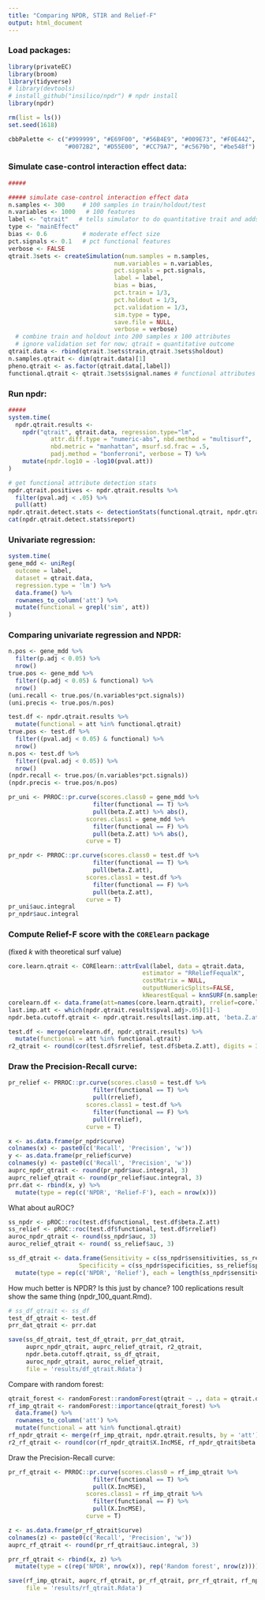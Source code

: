 ```yaml
---
title: "Comparing NPDR, STIR and Relief-F"
output: html_document
---
```


### Load packages:

```r
library(privateEC)
library(broom)
library(tidyverse)
# library(devtools)
# install_github("insilico/npdr") # npdr install
library(npdr)

rm(list = ls())
set.seed(1618)

cbbPalette <- c("#999999", "#E69F00", "#56B4E9", "#009E73", "#F0E442", 
                "#0072B2", "#D55E00", "#CC79A7", "#c5679b", "#be548f")
```


### Simulate case-control interaction effect data:

```r
#####

##### simulate case-control interaction effect data 
n.samples <- 300     # 100 samples in train/holdout/test
n.variables <- 1000   # 100 features
label <- "qtrait"   # tells simulator to do quantitative trait and adds this colname
type <- "mainEffect"
bias <- 0.6          # moderate effect size
pct.signals <- 0.1   # pct functional features
verbose <- FALSE
qtrait.3sets <- createSimulation(num.samples = n.samples,
                              num.variables = n.variables,
                              pct.signals = pct.signals,
                              label = label,
                              bias = bias,
                              pct.train = 1/3,
                              pct.holdout = 1/3,
                              pct.validation = 1/3,
                              sim.type = type,
                              save.file = NULL,
                              verbose = verbose)
  # combine train and holdout into 200 samples x 100 attributes
  # ignore validation set for now; qtrait = quantitative outcome
qtrait.data <- rbind(qtrait.3sets$train,qtrait.3sets$holdout)
n.samples.qtrait <- dim(qtrait.data)[1]
pheno.qtrait <- as.factor(qtrait.data[,label])
functional.qtrait <- qtrait.3sets$signal.names # functional attributes
```

### Run npdr:

```r
#####
system.time(
  npdr.qtrait.results <- 
    npdr("qtrait", qtrait.data, regression.type="lm", 
            attr.diff.type = "numeric-abs", nbd.method = "multisurf", 
            nbd.metric = "manhattan", msurf.sd.frac = .5, 
            padj.method = "bonferroni", verbose = T) %>%
    mutate(npdr.log10 = -log10(pval.att))
)

# get functional attribute detection stats
npdr.qtrait.positives <- npdr.qtrait.results %>%
  filter(pval.adj < .05) %>%
  pull(att)
npdr.qtrait.detect.stats <- detectionStats(functional.qtrait, npdr.qtrait.positives)
cat(npdr.qtrait.detect.stats$report)

```

### Univariate regression:

```r
system.time(
gene_mdd <- uniReg(
  outcome = label, 
  dataset = qtrait.data, 
  regression.type = 'lm') %>%
  data.frame() %>%
  rownames_to_column('att') %>%
  mutate(functional = grepl('sim', att))
)
```

### Comparing univariate regression and NPDR:

```r
n.pos <- gene_mdd %>%
  filter(p.adj < 0.05) %>%
  nrow()
true.pos <- gene_mdd %>%
  filter((p.adj < 0.05) & functional) %>%
  nrow()
(uni.recall <- true.pos/(n.variables*pct.signals))
(uni.precis <- true.pos/n.pos)

test.df <- npdr.qtrait.results %>%
  mutate(functional = att %in% functional.qtrait) 
true.pos <- test.df %>%
  filter((pval.adj < 0.05) & functional) %>%
  nrow()
n.pos <- test.df %>%
  filter((pval.adj < 0.05)) %>%
  nrow()
(npdr.recall <- true.pos/(n.variables*pct.signals))
(npdr.precis <- true.pos/n.pos)

pr_uni <- PRROC::pr.curve(scores.class0 = gene_mdd %>%
                        filter(functional == T) %>%
                        pull(beta.Z.att) %>% abs(),
                      scores.class1 = gene_mdd %>%
                        filter(functional == F) %>%
                        pull(beta.Z.att) %>% abs(),
                      curve = T)

pr_npdr <- PRROC::pr.curve(scores.class0 = test.df %>%
                        filter(functional == T) %>%
                        pull(beta.Z.att),
                      scores.class1 = test.df %>%
                        filter(functional == F) %>%
                        pull(beta.Z.att),
                      curve = T)
pr_uni$auc.integral
pr_npdr$auc.integral
```


### Compute Relief-F score with the `CORElearn` package
(fixed $k$ with theoretical surf value)

```r
core.learn.qtrait <- CORElearn::attrEval(label, data = qtrait.data,
                                      estimator = "RReliefFequalK",
                                      costMatrix = NULL,
                                      outputNumericSplits=FALSE,
                                      kNearestEqual = knnSURF(n.samples.qtrait,.5))
corelearn.df <- data.frame(att=names(core.learn.qtrait), rrelief=core.learn.qtrait)
last.imp.att <- which(npdr.qtrait.results$pval.adj>.05)[1]-1
npdr.beta.cutoff.qtrait <- npdr.qtrait.results[last.imp.att, 'beta.Z.att']

test.df <- merge(corelearn.df, npdr.qtrait.results) %>%
  mutate(functional = att %in% functional.qtrait)
r2_qtrait <- round(cor(test.df$rrelief, test.df$beta.Z.att), digits = 3)
```


### Draw the Precision-Recall curve:

```r
pr_relief <- PRROC::pr.curve(scores.class0 = test.df %>%
                        filter(functional == T) %>%
                        pull(rrelief),
                      scores.class1 = test.df %>%
                        filter(functional == F) %>%
                        pull(rrelief),
                      curve = T)

x <- as.data.frame(pr_npdr$curve)
colnames(x) <- paste0(c('Recall', 'Precision', 'w'))
y <- as.data.frame(pr_relief$curve)
colnames(y) <- paste0(c('Recall', 'Precision', 'w'))
auprc_npdr_qtrait <- round(pr_npdr$auc.integral, 3)
auprc_relief_qtrait <- round(pr_relief$auc.integral, 3)
prr.dat <- rbind(x, y) %>%
  mutate(type = rep(c('NPDR', 'Relief-F'), each = nrow(x)))
```



What about auROC?

```r
ss_npdr <- pROC::roc(test.df$functional, test.df$beta.Z.att)
ss_relief <- pROC::roc(test.df$functional, test.df$rrelief)
auroc_npdr_qtrait <- round(ss_npdr$auc, 3)
auroc_relief_qtrait <- round( ss_relief$auc, 3)

ss_df_qtrait <- data.frame(Sensitivity = c(ss_npdr$sensitivities, ss_relief$sensitivities),
                    Specificity = c(ss_npdr$specificities, ss_relief$specificities)) %>%
  mutate(type = rep(c('NPDR', 'Relief'), each = length(ss_npdr$sensitivities)))
```


How much better is NPDR? Is this just by chance? 100 replications result show the same thing (npdr_100_quant.Rmd).

```r
# ss_df_qtrait <- ss_df
test_df_qtrait <- test.df
prr_dat_qtrait <- prr.dat

save(ss_df_qtrait, test_df_qtrait, prr_dat_qtrait,
     auprc_npdr_qtrait, auprc_relief_qtrait, r2_qtrait,
     npdr.beta.cutoff.qtrait, ss_df_qtrait,
     auroc_npdr_qtrait, auroc_relief_qtrait,
     file = 'results/df_qtrait.Rdata')

```



Compare with random forest:

```r
qtrait_forest <- randomForest::randomForest(qtrait ~ ., data = qtrait.data, importance = T)
rf_imp_qtrait <- randomForest::importance(qtrait_forest) %>%
  data.frame() %>%
  rownames_to_column('att') %>%
  mutate(functional = att %in% functional.qtrait)
rf_npdr_qtrait <- merge(rf_imp_qtrait, npdr.qtrait.results, by = 'att')
r2_rf_qtrait <- round(cor(rf_npdr_qtrait$X.IncMSE, rf_npdr_qtrait$beta.Z.att), 3)

```

Draw the Precision-Recall curve:

```r
pr_rf_qtrait <- PRROC::pr.curve(scores.class0 = rf_imp_qtrait %>% 
                        filter(functional == T) %>% 
                        pull(X.IncMSE), 
                      scores.class1 = rf_imp_qtrait %>% 
                        filter(functional == F) %>% 
                        pull(X.IncMSE), 
                      curve = T)

z <- as.data.frame(pr_rf_qtrait$curve) 
colnames(z) <- paste0(c('Recall', 'Precision', 'w'))
auprc_rf_qtrait <- round(pr_rf_qtrait$auc.integral, 3)

prr_rf_qtrait <- rbind(x, z) %>% 
  mutate(type = c(rep('NPDR', nrow(x)), rep('Random forest', nrow(z))))

save(rf_imp_qtrait, auprc_rf_qtrait, pr_rf_qtrait, prr_rf_qtrait, rf_npdr_qtrait, r2_rf_qtrait, 
     file = 'results/rf_qtrait.Rdata')
```


